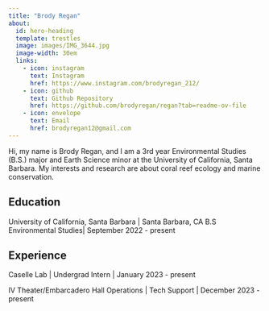 ```yaml
---
title: "Brody Regan"
about:
  id: hero-heading
  template: trestles
  image: images/IMG_3644.jpg
  image-width: 30em
  links:
    - icon: instagram
      text: Instagram
      href: https://www.instagram.com/brodyregan_212/
    - icon: github
      text: Github Repository
      href: https://github.com/brodyregan/regan?tab=readme-ov-file
    - icon: envelope
      text: Email
      href: brodyregan12@gmail.com
---
```


::: {#hero-heading}
Hi, my name is Brody Regan, and I am a 3rd year Environmental Studies (B.S.) major and Earth Science minor at the University of California, Santa Barbara. My interests and research are about coral reef ecology and marine conservation.

## Education

University of California, Santa Barbara \| Santa Barbara, CA B.S Environmental Studies\| September 2022 - present

## Experience

Caselle Lab \| Undergrad Intern \| January 2023 - present

IV Theater/Embarcadero Hall Operations \| Tech Support \| December 2023 - present
:::
